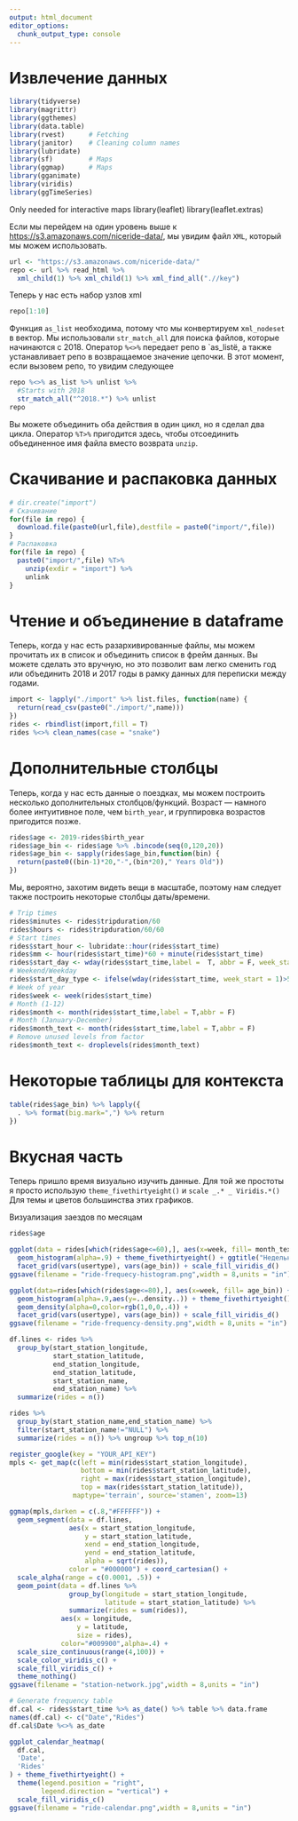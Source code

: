 ```yaml
---
output: html_document
editor_options: 
  chunk_output_type: console
---
```


# Извлечение данных

```r
library(tidyverse)
library(magrittr)
library(ggthemes)
library(data.table)
library(rvest)      # Fetching
library(janitor)    # Cleaning column names
library(lubridate)
library(sf)         # Maps
library(ggmap)      # Maps
library(gganimate) 
library(viridis)
library(ggTimeSeries)
```


Only needed for interactive maps
library(leaflet)
library(leaflet.extras)


Если мы перейдем на один уровень выше к <https://s3.amazonaws.com/niceride-data/>, мы увидим файл `XML`, который мы можем использовать.

```r
url <- "https://s3.amazonaws.com/niceride-data/"
repo <- url %>% read_html %>% 
  xml_child(1) %>% xml_child(1) %>% xml_find_all(".//key")
```

Теперь у нас есть набор узлов xml

```r
repo[1:10]
```

Функция `as_list` необходима, потому что мы конвертируем x`ml_nodeset` в вектор. 
Мы использовали `str_match_all` для поиска файлов, которые начинаются с 2018. 
Оператор `%<>%` передает репо в `as_listё, а также устанавливает репо в возвращаемое значение цепочки. 
В этот момент, если вызовем репо, то увидим следующее

```r
repo %<>% as_list %>% unlist %>% 
  #Starts with 2018
  str_match_all("^2018.*") %>% unlist
repo
```

Вы можете объединить оба действия в один цикл, но я сделал два цикла. 
Оператор `%T>%` пригодится здесь, чтобы отсоединить объединенное имя файла вместо возврата `unzip`.

# Скачивание и распаковка данных

```r
# dir.create("import")
# Скачивание
for(file in repo) {
  download.file(paste0(url,file),destfile = paste0("import/",file)) 
}
# Распаковка
for(file in repo) {
  paste0("import/",file) %T>%
    unzip(exdir = "import") %>%
    unlink
}
```

# Чтение и объединение в dataframe

Теперь, когда у нас есть разархивированные файлы, мы можем прочитать их в список и объединить список в фрейм данных. 
Вы можете сделать это вручную, но это позволит вам легко сменить год или объединить 2018 и 2017 годы в рамку данных для переписки между годами.

```r
import <- lapply("./import" %>% list.files, function(name) {
  return(read_csv(paste0("./import/",name)))
})
rides <- rbindlist(import,fill = T)
rides %<>% clean_names(case = "snake")
```

# Дополнительные столбцы

Теперь, когда у нас есть данные о поездках, мы можем построить несколько дополнительных столбцов/функций. 
Возраст --- намного более интуитивное поле, чем `birth_year`, и группировка возрастов пригодится позже.

```r
rides$age <- 2019-rides$birth_year
rides$age_bin <- rides$age %>% .bincode(seq(0,120,20))
rides$age_bin <- sapply(rides$age_bin,function(bin) {
  return(paste0((bin-1)*20,"-",(bin*20)," Years Old"))
})
```

Мы, вероятно, захотим видеть вещи в масштабе, поэтому нам следует также построить некоторые столбцы даты/времени.

```r
# Trip times
rides$minutes <- rides$tripduration/60
rides$hours <- rides$tripduration/60/60
# Start times
rides$start_hour <- lubridate::hour(rides$start_time)
rides$mm <- hour(rides$start_time)*60 + minute(rides$start_time)
rides$start_day <- wday(rides$start_time,label =  T, abbr = F, week_start = 1)
# Weekend/Weekday
rides$start_day_type <- ifelse(wday(rides$start_time, week_start = 1)>5, "Weekend", "Weekday")
# Week of year
rides$week <- week(rides$start_time)
# Month (1-12)
rides$month <- month(rides$start_time,label = T,abbr = F)
# Month (January-December)
rides$month_text <- month(rides$start_time,label = T,abbr = F)
# Remove unused levels from factor
rides$month_text <- droplevels(rides$month_text)
```

# Некоторые таблицы для контекста

```r
table(rides$age_bin) %>% lapply({
  . %>% format(big.mark=",") %>% return
})
```

# Вкусная часть
Теперь пришло время визуально изучить данные. 
Для той же простоты я просто использую `theme_fivethirtyeight()` и `scale _.* _ Viridis.*()` 
Для темы и цветов большинства этих графиков.

Визуализация заездов по месяцам

```r
rides$age
```


```r
ggplot(data = rides[which(rides$age<=60),], aes(x=week, fill= month_text)) +
  geom_histogram(alpha=.9) + theme_fivethirtyeight() + ggtitle("Недельная частота заездов в год") + 
  facet_grid(vars(usertype), vars(age_bin)) + scale_fill_viridis_d() 
ggsave(filename = "ride-frequecy-histogram.png",width = 8,units = "in")
```

```r
ggplot(data=rides[which(rides$age<=80),], aes(x=week, fill= age_bin)) +
  geom_histogram(alpha=.9,aes(y=..density..)) + theme_fivethirtyeight() + ggtitle("Распределение заездов понедельно за 2018 год") + 
  geom_density(alpha=0,color=rgb(1,0,0,.4)) + 
  facet_grid(vars(usertype), vars(age_bin)) + scale_fill_viridis_d()
ggsave(filename = "ride-frequency-density.png",width = 8,units = "in")
```




```r
df.lines <- rides %>%
  group_by(start_station_longitude,
           start_station_latitude,
           end_station_longitude,
           end_station_latitude,
           start_station_name,
           end_station_name) %>%
  summarize(rides = n())
```

```r
rides %>%
  group_by(start_station_name,end_station_name) %>%
  filter(start_station_name!="NULL") %>%
  summarize(rides = n()) %>% ungroup %>% top_n(10)
```

```r
register_google(key = "YOUR_API_KEY")
mpls <- get_map(c(left = min(rides$start_station_longitude), 
                  bottom = min(rides$start_station_latitude), 
                  right = max(rides$start_station_longitude), 
                  top = max(rides$start_station_latitude)),
                maptype='terrain', source='stamen', zoom=13)
```


```r
ggmap(mpls,darken = c(.8,"#FFFFFF")) + 
  geom_segment(data = df.lines,
               aes(x = start_station_longitude, 
                   y = start_station_latitude,
                   xend = end_station_longitude,
                   yend = end_station_latitude,
                   alpha = sqrt(rides)),
               color = "#000000") + coord_cartesian() +
  scale_alpha(range = c(0.0001, .5)) +
  geom_point(data = df.lines %>% 
               group_by(longitude = start_station_longitude,
                        latitude = start_station_latitude) %>%
               summarize(rides = sum(rides)),
             aes(x = longitude, 
                 y = latitude,
                 size = rides),
             color="#009900",alpha=.4) + 
  scale_size_continuous(range(4,100)) +
  scale_color_viridis_c() + 
  scale_fill_viridis_c() + 
  theme_nothing()
ggsave(filename = "station-network.jpg",width = 8,units = "in")
```






```r
# Generate frequency table
df.cal <- rides$start_time %>% as_date() %>% table %>% data.frame
names(df.cal) <- c("Date","Rides")
df.cal$Date %<>% as_date

ggplot_calendar_heatmap(
  df.cal,
  'Date',
  'Rides'
) + theme_fivethirtyeight() + 
  theme(legend.position = "right",
        legend.direction = "vertical") + 
  scale_fill_viridis_c()
ggsave(filename = "ride-calendar.png",width = 8,units = "in")
```

